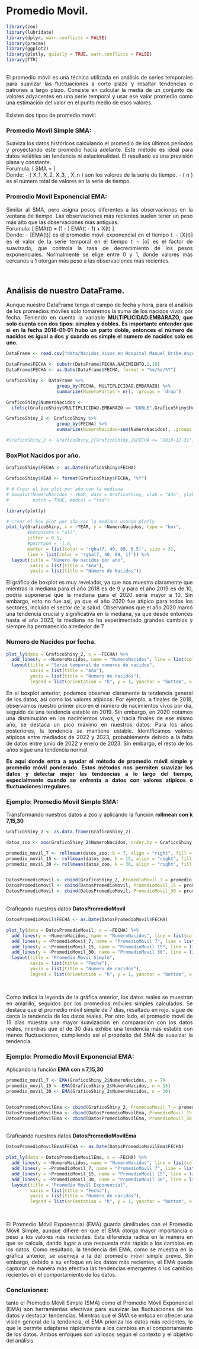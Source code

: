 # Promedio Movil. {#PromedioMovil.}

```r

library(zoo)
library(lubridate)
library(dplyr, warn.conflicts = FALSE)
library(pracma)
library(ggplot2)
library(plotly, quietly = TRUE, warn.conflicts = FALSE)
library(TTR)

```
<br>
<div style="text-align:justify;">
El promedio móvil es una técnica utilizada en análisis de series temporales para suavizar las fluctuaciones a corto plazo y resaltar tendencias o patrones a largo plazo. Consiste en calcular la media de un conjunto de valores adyacentes en una serie temporal y usar ese valor promedio como una estimación del valor en el punto medio de esos valores.
<div/>
<br>
Existen dos tipos de promedio movil: 
<br>
<h3>Promedio Movil Simple SMA:</h3>
<div style="text-align:justify;">
Suaviza los datos históricos calculando el promedio de los últimos periodos y proyectando este promedio hacia adelante. Este método es ideal para datos volátiles sin tendencia ni estacionalidad. El resultado es una previsión plana y constante.
<br>
Forumula:
\[
SMA = \frac{{X_1 + X_2 + X_3 + \ldots + X_n}}{{n}}
\]
<br>
Donde:
- \( X_1, X_2, X_3, \ldots, X_n \) son los valores de la serie de tiempo.
- \( n \) es el número total de valores en la serie de tiempo.
<div/>

<h3>Promedio Movil Exponencial EMA:</h3>
<div style="text-align:justify;">
Similar al SMA, pero asigna pesos diferentes a las observaciones en la ventana de tiempo. Las observaciones más recientes suelen tener un peso más alto que las observaciones más antiguas.
<br>
Forumula:
\[
EMA(t) = (1 - \alpha) \times EMA(t - 1) + \alpha \times X(t)
\]
<br>
Donde:
- \[EMA(t)\] es el promedio móvil exponencial en el tiempo 𝑡.
- \[X(t)\]  es el valor de la serie temporal en el tiempo 𝑡.
- \[α\] es el factor de suavizado, que controla la tasa de decrecimiento de los pesos exponenciales. Normalmente se elige entre 0 y 1, donde valores más cercanos a 1 otorgan más peso a las observaciones más recientes.
<div/>
<br>

<div style="text-align:justify;">
</div>

## Análisis de nuestro DataFrame.
<div style="text-align:justify;">
Aunque nuestro DataFrame tenga el campo de fecha y hora, para el análisis de los promedios móviles solo tomaremos la suma de los nacidos vivos por fecha. Teniendo en cuenta la variable **MULTIPLICIDAD.EMBARAZO, que solo cuenta con dos tipos: simples y dobles. Es importante entender que si en la fecha 2018-01-01 hubo un parto doble, entonces el número de nacidos es igual a dos y cuando es simple el numero de nacidos solo es uno.**
<div/>

```r

DataFrame <- read.csv("data/Nacidos_Vivos_en_Hospital_Manuel_Uribe_Angel_20240418.csv", header = TRUE)

DataFrame$FECHA <- substr(DataFrame$FECHA.NACIMIENTO,1,10)
DataFrame$FECHA <- as.Date(DataFrame$FECHA, format = "%m/%d/%Y")

GraficoShiny <- DataFrame %>% 
                   group_by(FECHA, MULTIPLICIDAD.EMBARAZO) %>% 
                   summarize(NumeroPartos = n(), .groups = 'drop')

GraficoShiny$NumeroNacidos <- 
  ifelse(GraficoShiny$MULTIPLICIDAD.EMBARAZO == "DOBLE",GraficoShiny$NumeroPartos*2,GraficoShiny$NumeroPartos)

GraficoShiny_2 <- GraficoShiny %>% 
                   group_by(FECHA) %>% 
                   summarize(NumeroNacidos=sum(NumeroNacidos), .groups = 'drop')

#GraficoShiny_2 <- GraficoShiny_2[GraficoShiny_2$FECHA <= "2018-12-31",] 


```

### BoxPlot Nacidos por año.

```r

GraficoShiny$FECHA <- as.Date(GraficoShiny$FECHA)

GraficoShiny$YEAR <- format(GraficoShiny$FECHA, "%Y")

# # Crear el box plot por año con la mediana
# boxplot(NumeroNacidos ~ YEAR, data = GraficoShiny, xlab = "Año", ylab = "Número de Nacidos", main = "Número de nacidos por año", 
#         notch = TRUE, medcol = "red")

library(plotly)

# Crear el box plot por año con la mediana usando plotly
plot_ly(GraficoShiny, x = ~YEAR, y = ~NumeroNacidos, type = "box", 
        #boxpoints = "all",
        jitter = 0.5,
        #pointpos = -1.8, 
        marker = list(color = 'rgba(7, 40, 89, 0.5)', size = 3),
        line = list(color = 'rgba(7, 40, 89, 1)')) %>%
  layout(title = "Número de nacidos por año",
         xaxis = list(title = "Año"),
         yaxis = list(title = "Número de Nacidos"))

```

<div style="text-align:justify;">
El gráfico de boxplot es muy revelador, ya que nos muestra claramente que mientras la mediana para el año 2018 es de 9 y para el año 2019 es de 10, podría suponerse que la mediana para el 2020 sería mayor a 10. Sin embargo, esto no fue así, ya que el año 2020 fue atípico para todos los sectores, incluido el sector de la salud. Observamos que el año 2020 marcó una tendencia crucial y significativa en la mediana, ya que desde entonces hasta el año 2023, la mediana no ha experimentado grandes cambios y siempre ha permanecido alrededor de 7.
</div>

### Numero de Nacidos por fecha.

```r

plot_ly(data = GraficoShiny_2, x = ~FECHA) %>%
  add_lines(y = ~NumeroNacidos, name = "NumeroNacidos", line = list(color = "orange")) %>%
  layout(title = "Serie temporal de numeros de nacidos",
         xaxis = list(title = "Año"),
         yaxis = list(title = "Numero de nacidos"),
         legend = list(orientation = "h", y = 1, yanchor = "bottom", x = 0.5, xanchor = "center"))

```

<div style="text-align:justify;">
En el boxplot anterior, podemos observar claramente la tendencia general de los datos, así como los valores atípicos. Por ejemplo, a finales de 2018, observamos nuestro primer pico en el número de nacimientos vivos por día, seguido de una tendencia estable en 2019. Sin embargo, en 2020 notamos una disminución en los nacimientos vivos, y hacia finales de ese mismo año, se destaca un pico máximo en nuestros datos. Para los años posteriores, la tendencia se mantiene estable. Identificamos valores atípicos entre mediados de 2022 y 2023, probablemente debido a la falta de datos entre junio de 2022 y enero de 2023. Sin embargo, el resto de los años sigue una tendencia normal.

**Es aquí donde entra a ayudar el método de promedio móvil simple y promedio móvil ponderado. Estos métodos nos permiten suavizar los datos y detectar mejor las tendencias a lo largo del tiempo, especialmente cuando se enfrenta a datos con valores atípicos o fluctuaciones irregulares.**
</div>

### Ejemplo: Promedio Movil Simple SMA:


Transformando nuestros datos a zoo y aplicando la función **rollmean con k 7,15,30**
```r

GraficoShiny_2 <- as.data.frame(GraficoShiny_2)

datos_zoo <- zoo(GraficoShiny_2$NumeroNacidos, order.by = GraficoShiny_2$FECHA)

promedio_movil_7 <- rollmean(datos_zoo, k = 7, align = "right", fill = NA)
promedio_movil_15 <- rollmean(datos_zoo, k = 15, align = "right", fill = NA)
promedio_movil_30 <- rollmean(datos_zoo, k = 30, align = "right", fill = NA)


DatosPromedioMovil <- cbind(GraficoShiny_2, PromedioMovil_7 = promedio_movil_7)
DatosPromedioMovil <- cbind(DatosPromedioMovil, PromedioMovil_15 = promedio_movil_15)
DatosPromedioMovil <- cbind(DatosPromedioMovil, PromedioMovil_30 = promedio_movil_30)

```

<br>
Graficando nuestros datos **DatosPromedioMovil**
```r

DatosPromedioMovil$FECHA <- as.Date(DatosPromedioMovil$FECHA)

plot_ly(data = DatosPromedioMovil, x = ~FECHA) %>%
  add_lines(y = ~NumeroNacidos, name = "NumeroNacidos", line = list(color = "orange")) %>%
  add_lines(y = ~PromedioMovil_7, name = "PromedioMovil 7", line = list(color = "red")) %>%
  add_lines(y = ~PromedioMovil_15, name = "PromedioMovil 15", line = list(color = "green")) %>%
  add_lines(y = ~PromedioMovil_30, name = "PromedioMovil 30", line = list(color = "blue")) %>%
  layout(title = "Promedio Movil Simple",
         xaxis = list(title = "Fecha"),
         yaxis = list(title = "Numero de nacidos"),
         legend = list(orientation = "h", y = 1, yanchor = "bottom", x = 0.5, xanchor = "center"))
```

<br>
<div style="text-align:justify;">

Como indica la leyenda de la gráfica anterior, los datos reales se muestran en amarillo, seguidos por los promedios móviles simples calculados. Se destaca que el promedio móvil simple de 7 días, resaltado en rojo, sigue de cerca la tendencia de los datos reales. Por otro lado, el promedio móvil de 15 días muestra una mayor suavización en comparación con los datos reales, mientras que el de 30 días exhibe una tendencia más estable con menos fluctuaciones, cumpliendo así el propósito del SMA de suavizar la tendencia.

</div>


### Ejemplo: Promedio Movil Exponencial EMA:


Aplicando la función **EMA con n 7,15,30**
```r


promedio_movil_7 <- EMA(GraficoShiny_2$NumeroNacidos, n = 7)
promedio_movil_15 <- EMA(GraficoShiny_2$NumeroNacidos, n = 15)
promedio_movil_30 <- EMA(GraficoShiny_2$NumeroNacidos, n = 30)


DatosPromedioMovilEma <- cbind(GraficoShiny_2, PromedioMovil_7 = promedio_movil_7)
DatosPromedioMovilEma <- cbind(DatosPromedioMovilEma, PromedioMovil_15 = promedio_movil_15)
DatosPromedioMovilEma <- cbind(DatosPromedioMovilEma, PromedioMovil_30 = promedio_movil_30)

```

<br>
Graficando nuestros datos **DatosPromedioMovilEma**
```r

DatosPromedioMovilEma$FECHA <- as.Date(DatosPromedioMovilEma$FECHA)

plot_ly(data = DatosPromedioMovilEma, x = ~FECHA) %>%
  add_lines(y = ~NumeroNacidos, name = "NumeroNacidos", line = list(color = "orange")) %>%
  add_lines(y = ~PromedioMovil_7, name = "PromedioMovil 7", line = list(color = "red")) %>%
  add_lines(y = ~PromedioMovil_15, name = "PromedioMovil 15", line = list(color = "green")) %>%
  add_lines(y = ~PromedioMovil_30, name = "PromedioMovil 30", line = list(color = "blue")) %>%
  layout(title = "Promedio Movil Exponencial",
         xaxis = list(title = "Fecha"),
         yaxis = list(title = "Numero de nacidos"),
         legend = list(orientation = "h", y = 1, yanchor = "bottom", x = 0.5, xanchor = "center"))
```

<br>
<div style="text-align:justify;">

El Promedio Móvil Exponencial (EMA) guarda similitudes con el Promedio Móvil Simple, aunque difiere en que el EMA otorga mayor importancia o peso a los valores más recientes. Esta diferencia radica en la manera en que se calcula, dando lugar a una respuesta más rápida a los cambios en los datos. Como resultado, la tendencia del EMA, como se muestra en la gráfica anterior, se asemeja a la del promedio móvil simple previo. Sin embargo, debido a su enfoque en los datos más recientes, el EMA puede capturar de manera más efectiva las tendencias emergentes o los cambios recientes en el comportamiento de los datos.

</div>

### Conclusiones:
<div style="text-align:justify;">
tanto el Promedio Móvil Simple (SMA) como el Promedio Móvil Exponencial (EMA) son herramientas efectivas para suavizar las fluctuaciones de los datos y destacar tendencias. Mientras que el SMA se enfoca en ofrecer una visión general de la tendencia, el EMA prioriza los datos más recientes, lo que le permite adaptarse rápidamente a los cambios en el comportamiento de los datos. Ambos enfoques son valiosos según el contexto y el objetivo del análisis.
</div>
